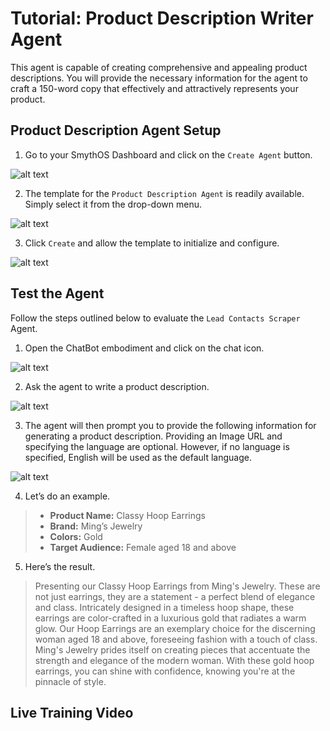 # Tutorial: Product Description Writer Agent

This agent is capable of creating comprehensive and appealing product descriptions. You will provide the necessary information for the agent to craft a 150-word copy that effectively and attractively represents your product.

<YouTube videoId="JGzVwz-cn0M" title="SmythOS -  Product Description Writer Agent" />

## Product Description Agent Setup

1. Go to your SmythOS Dashboard and click on the `Create Agent` button.

<Image src="/img/product_description_writer_agent_agent/Image 1.png" alt="alt text" />

2. The template for the `Product Description Agent` is readily available. Simply select it from the drop-down menu.

<Image src="/img/product_description_writer_agent/Image 2.png" alt="alt text" />

3. Click `Create` and allow the template to initialize and configure.

<Image src="/img/product_description_writer_agent/Image 3.png" alt="alt text" />

## Test the Agent

Follow the steps outlined below to evaluate the `Lead Contacts Scraper` Agent.

1. Open the ChatBot embodiment and click on the chat icon.

<Image src="/img/product_description_writer_agent/Image 4.png" alt="alt text" />

2. Ask the agent to write a product description.

<Image src="/img/product_description_writer_agent/Image 5.png" alt="alt text" />

3. The agent will then prompt you to provide the following information for generating a product description. Providing an Image URL and specifying the language are optional. However, if no language is specified, English will be used as the default language.

<Image src="/img/product_description_writer_agent/Image 6.png" alt="alt text" />

4. Let’s do an example.

>- **Product Name:** Classy Hoop Earrings
>- **Brand:** Ming’s Jewelry
>- **Colors:** Gold
>- **Target Audience:** Female aged 18 and above

5. Here’s the result.

>Presenting our Classy Hoop Earrings from Ming's Jewelry. These are not just earrings, they are a statement - a perfect blend of elegance and class. Intricately designed in a timeless hoop shape, these earrings are color-crafted in a luxurious gold that radiates a warm glow. Our Hoop Earrings are an exemplary choice for the discerning woman aged 18 and above, foreseeing fashion with a touch of class. Ming's Jewelry prides itself on creating pieces that accentuate the strength and elegance of the modern woman. With these gold hoop earrings, you can shine with confidence, knowing you're at the pinnacle of style.

## Live Training Video

<YouTube videoId="idJFtHnkyg4" title="SmythOS -  Product Description Writer Live Training" />